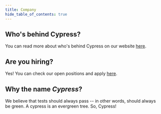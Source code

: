 ```yaml
---
title: Company
hide_table_of_contents: true
---
```



<TOCInline toc={toc} />

## <Icon name="angle-right" /> Who's behind Cypress?

You can read more about who's behind Cypress on our website
[here](https://www.cypress.io/about/).

## <Icon name="angle-right" /> Are you hiring?

Yes! You can check our open positions and apply
[here](https://www.cypress.io/jobs/).

## <Icon name="angle-right" /> Why the name _Cypress_?

We believe that tests should always pass -- in other words, should always be
green. A cypress is an evergreen tree. So, Cypress!

<Icon name="tree" color="green" />
